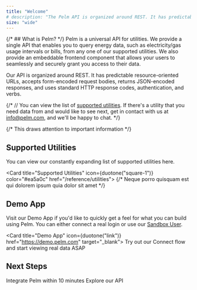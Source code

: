 ```yaml
---
title: "Welcome"
# description: "The Pelm API is organized around REST. It has predictable resource-oriented URLs, accepts form-encoded request bodies, returns JSON-encoded responses, and uses standard HTTP response codes, authentication, and verbs."
size: "wide"
---
```


{/* ## What is Pelm? */}
Pelm is a universal API for utilities. We provide a single API that enables you to query energy data, such as electricity/gas usage intervals or bills, from any one of our supported utilities. We also provide an embeddable frontend component that allows your users to seamlessly and securely grant you access to their data.

Our API is organized around REST. It has predictable resource-oriented URLs, accepts form-encoded request bodies, returns JSON-encoded responses, and uses standard HTTP response codes, authentication, and verbs.


{/* // You can view the list of [supported utilities](/reference/utilities). If there's a utility that you need data from and would like to see next, get in contact with us at [info@pelm.com](mailto:info@pelm.com), and we'll be happy to chat. */}

{/* <Info>This draws attention to important information</Info> */}

## Supported Utilities
You can view our constantly expanding list of supported utilities here.

<Card title="Supported Utilities" icon={duotone("square-1")} color="#ea5a0c" href="/reference/utilities">
    {/* Neque porro quisquam est qui dolorem ipsum quia dolor sit amet */}
</Card>


## Demo App

Visit our Demo App if you'd like to quickly get a feel for what you can build using Pelm. You can either connect a real login or use our [Sandbox User](/reference/sandbox-user).

<Card title="Demo App" icon={duotone("link")} href="https://demo.pelm.com" target="_blank">
  Try out our Connect flow and start viewing real data ASAP
</Card>

## Next Steps

<CardGroup cols={2}>
  <Card title="Getting Started" icon={duotone("square-1")} color="#ea5a0c" href="/getting-started">
    Integrate Pelm within 10 minutes
  </Card>
  <Card title="API Reference" icon={duotone("square-2")} color="#0285c7" href="/api-reference/overview">
    Explore our API
  </Card>
</CardGroup>